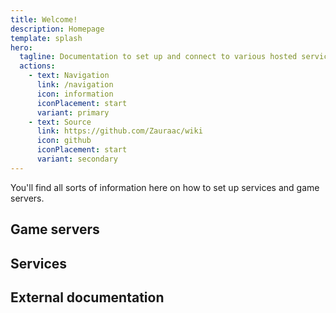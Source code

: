 ```yaml
---
title: Welcome!
description: Homepage 
template: splash 
hero:
  tagline: Documentation to set up and connect to various hosted services. 
  actions:
    - text: Navigation
      link: /navigation
      icon: information
      iconPlacement: start
      variant: primary
    - text: Source
      link: https://github.com/Zauraac/wiki
      icon: github
      iconPlacement: start
      variant: secondary
---
```


<ContainerSection>

You'll find all sorts of information here on how to set up services and game servers. 

## Game servers
<CardGrid>
    <LinkCard title="Minecraft" href="/games/minecraft/getting-started" />
    <LinkCard title="Stardew Valley" href="/games/stardew/getting-started" />
</CardGrid>
 
## Services
<CardGrid>
    <LinkCard title="VPN" href="/services/vpn" />
    <LinkCard title="3D Printing" href="/services/3dprinting" />
    <LinkCard title="Wiki" href="/services/wiki" />
</CardGrid>

## External documentation
<CardGrid>
    <LinkCard title="Astro documentation" href="https://docs.astro.build./en/getting-started/"
    />
    <LinkCard title="Starlight documentation" href="https://starlight.astro.build/"
    />
</CardGrid>

</ContainerSection>
